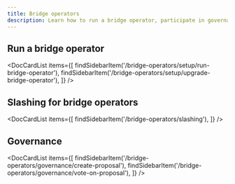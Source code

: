 ```yaml
---
title: Bridge operators
description: Learn how to run a bridge operator, participate in governance, and more.
---
```



## Run a bridge operator

<DocCardList items={[
    findSidebarItem('/bridge-operators/setup/run-bridge-operator'),
    findSidebarItem('/bridge-operators/setup/upgrade-bridge-operator'),
    ]} />

## Slashing for bridge operators

<DocCardList items={[
    findSidebarItem('/bridge-operators/slashing'),
    ]} />

## Governance

<DocCardList items={[
    findSidebarItem('/bridge-operators/governance/create-proposal'),
    findSidebarItem('/bridge-operators/governance/vote-on-proposal'),
    ]} />
